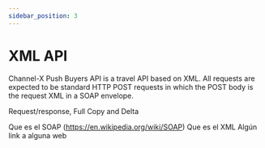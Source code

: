 ```yaml
---
sidebar_position: 3
---
```


# XML API

Channel-X Push Buyers API is a travel API based on XML. All requests are expected to be standard HTTP POST requests in which the POST body is the request XML in a SOAP envelope.

Request/response, Full Copy and Delta

Que es el SOAP (https://en.wikipedia.org/wiki/SOAP)
Que es el XML
Algún link a alguna web